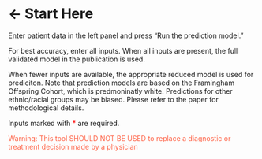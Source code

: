 # ← Start Here

Enter patient data in the left panel and press "Run the prediction model." 

For best accuracy, enter all inputs. When all inputs are present, the full validated model in the publication is used. 

When fewer inputs are available, the appropriate reduced model is used for prediciton. Note that prediction models are based on the Framingham Offspring Cohort, which is predmoninatly white. Predictions for other ethnic/racial groups may be biased. Please refer to the paper for methodological details.

Inputs marked with <span style="color:red">&#42;</span> are required. 

<span style="color:Tomato">Warning: This tool SHOULD NOT BE USED to replace a diagnostic or treatment decision made by a physician </span>